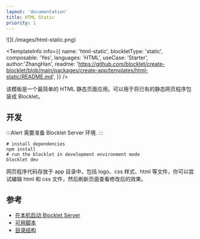 ```yaml
---
layout: 'documentation'
title: HTML Static
priority: 1
---
```


<TemplateCoverImage>
  ![](./images/html-static.png)
</TemplateCoverImage>

<TemplateInfo info={{ 
  name: 'html-static', 
  blockletType: 'static',
  composable: 'Yes',
  languages: 'HTML',
  useCase: 'Starter', 
  author:'ZhangHan',
  readme: 'https://github.com/blocklet/create-blocklet/blob/main/packages/create-app/templates/html-static/README.md',
}} />

该模板是一个最简单的 HTML 静态页面应用。可以用于将已有的静态网页程序包装成 Blocklet。

## 开发

:::Alert
需要准备 Blocklet Server 环境.
:::

```shell
# install dependencies
npm install
# run the blocklet in development environment mode
blocklet dev
```

网页程序代码存放于 app 目录中，包括 logo、css 样式、html 等文件，你可以尝试编辑 html 和 css 文件，然后刷新页面查看修改后的效果。

## 参考

- [在本机启动 Blocklet Server](https://developer.blocklet.io/docs/en/prerequisites/server)
- [可用脚本](/available-scripts)
- [目录结构](/folder-structure)
